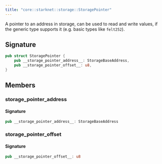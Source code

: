 ```yaml
---
title: "core::starknet::storage::StoragePointer"
---
```


A pointer to an address in storage, can be used to read and write values, if the generic type
supports it (e.g. basic types like `felt252`).



## Signature

```rust
pub struct StoragePointer {
    pub __storage_pointer_address__: StorageBaseAddress,
    pub __storage_pointer_offset__: u8,
}
```



## Members

### __storage_pointer_address__


#### Signature

```rust
pub __storage_pointer_address__: StorageBaseAddress
```


### __storage_pointer_offset__


#### Signature

```rust
pub __storage_pointer_offset__: u8
```


